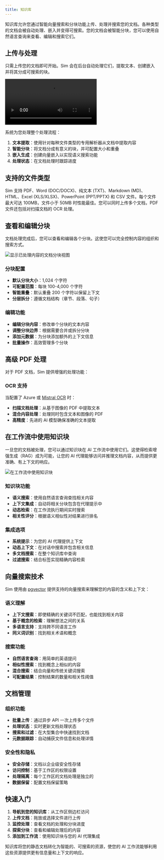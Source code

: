 ```yaml
---
title: 知识库
---
```



知识库允许您通过智能向量搜索和分块功能上传、处理并搜索您的文档。各种类型的文档会被自动处理、嵌入并变得可搜索。您的文档会被智能分块，您可以使用自然语言查询来查看、编辑和搜索它们。

## 上传与处理

只需上传您的文档即可开始。Sim 会在后台自动处理它们，提取文本、创建嵌入并将其分成可搜索的块。

<div className="mx-auto w-full overflow-hidden rounded-lg">
  <Video src="knowledgebase-1.mp4" width={700} height={450} />
</div>

系统为您处理整个处理流程：

1. **文本提取**：使用针对每种文件类型的专用解析器从文档中提取内容
2. **智能分块**：将文档分成有意义的块，并可配置大小和重叠
3. **嵌入生成**：创建向量嵌入以实现语义搜索功能
4. **处理状态**：在文档处理时跟踪进度

## 支持的文件类型

Sim 支持 PDF、Word (DOC/DOCX)、纯文本 (TXT)、Markdown (MD)、HTML、Excel (XLS/XLSX)、PowerPoint (PPT/PPTX) 和 CSV 文件。每个文件最大可达 100MB，文件小于 50MB 时性能最佳。您可以同时上传多个文档，PDF 文件还包括对扫描文档的 OCR 处理。

## 查看和编辑分块

文档处理完成后，您可以查看和编辑各个分块。这使您可以完全控制内容的组织和搜索方式。

<Image src="/static/knowledgebase/knowledgebase.png" alt="显示已处理内容的文档分块视图" width={800} height={500} />

### 分块配置
- **默认分块大小**：1,024 个字符
- **可配置范围**：每块 100-4,000 个字符
- **智能重叠**：默认重叠 200 个字符以保留上下文
- **分层拆分**：遵循文档结构（章节、段落、句子）

### 编辑功能
- **编辑分块内容**：修改单个分块的文本内容
- **调整分块边界**：根据需要合并或拆分分块
- **添加元数据**：为分块添加额外的上下文信息
- **批量操作**：高效管理多个分块

## 高级 PDF 处理

对于 PDF 文档，Sim 提供增强的处理功能：

### OCR 支持
当配置了 Azure 或 [Mistral OCR](https://docs.mistral.ai/ocr/) 时：
- **扫描文档处理**：从基于图像的 PDF 中提取文本
- **混合内容处理**：处理同时包含文本和图像的 PDF
- **高精度**：先进的 AI 模型确保准确的文本提取

## 在工作流中使用知识块

一旦您的文档被处理，您可以通过知识块在 AI 工作流中使用它们。这使得检索增强生成（RAG）成为可能，让您的 AI 代理能够访问并推理文档内容，从而提供更准确、有上下文的响应。

<Image src="/static/knowledgebase/knowledgebase-2.png" alt="在工作流中使用知识块" width={800} height={500} />

### 知识块功能
- **语义搜索**：使用自然语言查询查找相关内容
- **上下文集成**：自动将相关分块包含在代理提示中
- **动态检索**：在工作流执行期间实时搜索
- **相关性评分**：根据语义相似性对结果进行排名

### 集成选项
- **系统提示**：为您的 AI 代理提供上下文
- **动态上下文**：在对话中搜索并包含相关信息
- **多文档搜索**：在整个知识库中查询
- **过滤搜索**：结合标签实现精确内容检索

## 向量搜索技术

Sim 使用由 [pgvector](https://github.com/pgvector/pgvector) 提供支持的向量搜索来理解您的内容的含义和上下文：

### 语义理解
- **上下文搜索**：即使精确的关键词不匹配，也能找到相关内容
- **基于概念的检索**：理解想法之间的关系
- **多语言支持**：支持跨不同语言工作
- **同义词识别**：找到相关术语和概念

### 搜索功能
- **自然语言查询**：用简单的英语提问
- **相似性搜索**：找到概念上相似的内容
- **混合搜索**：结合向量和传统关键词搜索
- **可配置结果**：控制结果的数量和相关性阈值

## 文档管理

### 组织功能
- **批量上传**：通过异步 API 一次上传多个文件
- **处理状态**：实时更新文档处理状态
- **搜索和过滤**：在大型集合中快速找到文档
- **元数据跟踪**：自动捕获文件信息和处理详情

### 安全性和隐私
- **安全存储**：文档以企业级安全性存储
- **访问控制**：基于工作区的权限设置
- **处理隔离**：每个工作区的文档处理是独立的
- **数据保留**：配置文档保留策略

## 快速入门

1. **导航到您的知识库**：从工作区侧边栏访问
2. **上传文档**：拖放或选择文件进行上传
3. **监控处理**：查看文档的处理和分块进度
4. **探索分块**：查看和编辑处理后的内容
5. **添加到工作流**：使用知识块与您的 AI 代理集成

知识库将您的静态文档转化为智能的、可搜索的资源，使您的 AI 工作流能够利用这些资源提供更有信息量和上下文的响应。